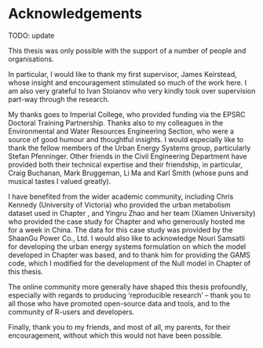 # Acknowledgements {.unnumbered}

TODO: update

This thesis was only possible with the support of a number of people and organisations.

In particular, I would like to thank my first supervisor, James Keirstead, whose insight and encouragement stimulated so much of the work here. I am also very grateful to Ivan Stoianov who very kindly took over supervision part-way through the research.

My thanks goes to Imperial College, who provided funding via the EPSRC Doctoral Training Partnership. Thanks also to my colleagues in the Environmental and Water Resources Engineering Section, who were a source of good humour and thoughtful insights. I would especially like to thank the fellow members of the Urban Energy Systems group, particularly Stefan Pfenninger. Other friends in the Civil Engineering Department have provided both their technical expertise and their friendship, in particular, Craig Buchanan, Mark Bruggeman, Li Ma and Karl Smith (whose puns and musical tastes I valued greatly).

I have benefited from the wider academic community, including Chris Kennedy (University of Victoria) who provided the urban metabolism dataset used in Chapter \ref{sec:metrics}, and Yingru Zhao and her team (Xiamen University) who provided the case study for Chapter \ref{sec:case-study} and who generously hosted me for a week in China. The data for this case study was provided by the ShaanGu Power Co., Ltd. I would also like to acknowledge Nouri Samsatli for developing the urban energy systems formulation on which the model developed in Chapter \ref{sec:model-dev} was based, and to thank him for providing the GAMS code, which I modified for the development of the Null model in Chapter \ref{sec:model-dev} of this thesis.

The online community more generally have shaped this thesis profoundly, especially with regards to producing 'reproducible research' -- thank you to all those who have promoted open-source data and tools, and to the community of R-users and developers.

Finally, thank you to my friends, and most of all, my parents, for their encouragement, without which this would not have been possible.
